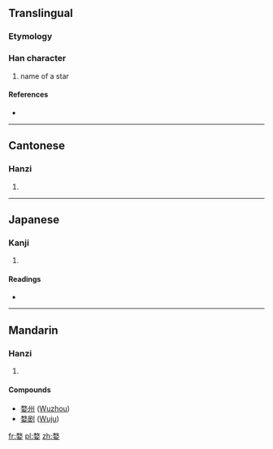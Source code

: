 ==Translingual==

===Etymology===
{{Han compound|敄|女|c1=p|c2=s|t2=female|ls=psc}}

===Han character===
{{Han char|rn=38|rad=女|as=09|sn=12|four=1840<sub>4</sub>|canj=弓大女 (NKV)|ids=⿱[[敄]][[女]]}}

# name of a star

====References====
* {{Han ref|kx=0265.330|dkj=06461|dj=0533.080|hdz=21070.050|uh=5A7A|ud=23162|bh=D8B8|bd=55480}}

----

==Cantonese==

===Hanzi===
{{yue-hanzi|jyut=|y=mou6}}

# {{defn|lang=yue|sort=女09}}

----

==Japanese==

===Kanji===
{{ja-kanji|grade=|rs=女09}}

# {{defn|lang=ja|sort=女09}}

====Readings====
* {{ja-readings|on=[[ぶ]] (bu), [[む]] (mu), [[ぼう]] (bō), [[ぼく]] (boku), [[もく]] (moku)|kun=}}

----

==Mandarin==

===Hanzi===
{{cmn-hanzi|pin=[[wù]] ([[wu4]])|wg=wu<sup>4</sup>}}

# {{defn|lang=cmn|sort=女09}}

====Compounds====
* [[婺州]] ([[Wuzhou]])
* [[婺剧]] ([[Wuju]])

[[fr:婺]]
[[pl:婺]]
[[zh:婺]]